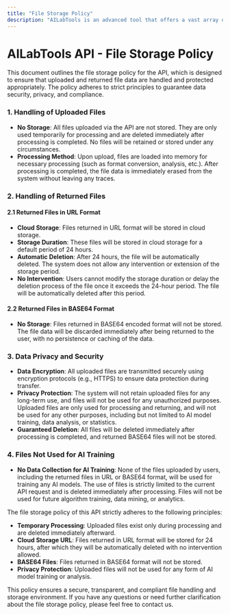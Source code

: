 ```yaml
---
title: "File Storage Policy"
description: "AILabTools is an advanced tool that offers a vast array of simple and flexible API endpoints to suit your specific needs. With just one API KEY, you can easily call any of the endpoints and integrate them quickly into your application or workflow, allowing for smooth and efficient operations. AILabTools is continuously evolving, and you can anticipate even more API endpoints being added in the future, further enhancing its capabilities and usefulness for your artificial intelligence and machine learning requirements."
---
```


# AILabTools API - File Storage Policy

This document outlines the file storage policy for the API, which is designed to ensure that uploaded and returned file data are handled and protected appropriately. The policy adheres to strict principles to guarantee data security, privacy, and compliance.

### 1. Handling of Uploaded Files

- **No Storage**: All files uploaded via the API are not stored. They are only used temporarily for processing and are deleted immediately after processing is completed. No files will be retained or stored under any circumstances.
- **Processing Method**: Upon upload, files are loaded into memory for necessary processing (such as format conversion, analysis, etc.). After processing is completed, the file data is immediately erased from the system without leaving any traces.

### 2. Handling of Returned Files

#### 2.1 Returned Files in URL Format

- **Cloud Storage**: Files returned in URL format will be stored in cloud storage.
- **Storage Duration**: These files will be stored in cloud storage for a default period of 24 hours.
- **Automatic Deletion**: After 24 hours, the file will be automatically deleted. The system does not allow any intervention or extension of the storage period.
- **No Intervention**: Users cannot modify the storage duration or delay the deletion process of the file once it exceeds the 24-hour period. The file will be automatically deleted after this period.

#### 2.2 Returned Files in BASE64 Format

- **No Storage**: Files returned in BASE64 encoded format will not be stored. The file data will be discarded immediately after being returned to the user, with no persistence or caching of the data.

### 3. Data Privacy and Security

- **Data Encryption**: All uploaded files are transmitted securely using encryption protocols (e.g., HTTPS) to ensure data protection during transfer.
- **Privacy Protection**: The system will not retain uploaded files for any long-term use, and files will not be used for any unauthorized purposes. Uploaded files are only used for processing and returning, and will not be used for any other purposes, including but not limited to AI model training, data analysis, or statistics.
- **Guaranteed Deletion**: All files will be deleted immediately after processing is completed, and returned BASE64 files will not be stored.

### 4. Files Not Used for AI Training

- **No Data Collection for AI Training**: None of the files uploaded by users, including the returned files in URL or BASE64 format, will be used for training any AI models. The use of files is strictly limited to the current API request and is deleted immediately after processing. Files will not be used for future algorithm training, data mining, or analytics.

<Tip>
The file storage policy of this API strictly adheres to the following principles:

- **Temporary Processing**: Uploaded files exist only during processing and are deleted immediately afterward.
- **Cloud Storage URL**: Files returned in URL format will be stored for 24 hours, after which they will be automatically deleted with no intervention allowed.
- **BASE64 Files**: Files returned in BASE64 format will not be stored.
- **Privacy Protection**: Uploaded files will not be used for any form of AI model training or analysis.

This policy ensures a secure, transparent, and compliant file handling and storage environment. If you have any questions or need further clarification about the file storage policy, please feel free to contact us.
</Tip>